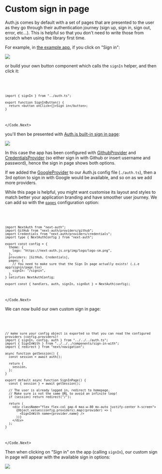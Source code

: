 
# Custom sign in page

Auth.js comes by default with a set of pages that are presented to the user as they go through their authentication journey (sign up, sign in, sign out, error, etc...). This is helpful so that you don't need to write those from scratch when using the library first time.

For example, in [the example app](https://github.com/nextauthjs/next-auth-example), if you click on "Sign in":

<img src="/img/tutorials/example-app.png" />

or build your own button component which calls the `signIn` helper, and then click it:

<Code>
<Code.Next>

```tsx filename="components/sign-in.tsx"
import { signIn } from "../auth.ts";

export function SignInButton() {
  return <button onClick={}>Sign in</button>;
}
```

</Code.Next>
</Code>

you'll then be presented with <u>Auth.js built-in sign in page</u>:

<img src="/img/tutorials/sign-in-page.png" />

In this case the app has been configured with [GithubProvider](/) and [CredentialsProvider](/) (so either sign in with Github or insert username and password), hence the sign in page shows both options.

If we added the [GoogleProvider](/) to our Auth.js config file (`./auth.ts`), then a 3rd option to sign in with Google would be available, and so on as we add more providers.

While this page is helpful, you might want customise its layout and styles to match better your application branding and have smoother user journey. We can add so with the [`pages`](/) configuration option:

<Code>
<Code.Next>

```tsx filename="./auth.ts"
import NextAuth from "next-auth";
import GitHub from "next-auth/providers/github";
import Credentials from "next-auth/providers/credentials";
import type { NextAuthConfig } from "next-auth";

export const config = {
  theme: {
    logo: "https://next-auth.js.org/img/logo/logo-sm.png",
  },
  providers: [GitHub, Credentials],
  pages: {
    // You need to make sure that the Sign In page actually exists! (.i.e app/signin/page.tsx)
    signIn: "/signin",
  },
} satisfies NextAuthConfig;

export const { handlers, auth, signIn, signOut } = NextAuth(config);
```

</Code.Next>
</Code>

We can now build our own custom sign in page:

<Code>
<Code.Next>

```tsx filename="app/signin/page.tsx"
// make sure your config object is exported so that you can read the configured providers (config.providers)!
import { signIn, config, auth } from "../../../auth.ts";
import { SignInWith } from "../../../components/sign-in-with";
import { redirect } from "next/navigation";

async function getSession() {
  const session = await auth();

  return {
    session,
  };
}

export default async function SignInPage() {
  const { session } = await getSession();

  // The user is already logged in, redirect to homepage.
  // Make sure is not the same URL to avoid an infinite loop!
  if (session) return redirect("/");

  return (
    <div className="flex flex-col gap-4 max-w-80 mx-auto justify-center h-screen">
      {Object.values(config.providers).map((provider) => (
        <SignInWith name={provider.name} />
      ))}
    </div>
  );
}
```

</Code.Next>
</Code>

Then when clicking on "Sign in" on the app (calling `signIn`), our custom sign in page will appear with the available sign in options:

<img
  src="/img/tutorials/custom-sign-in-page.png"
  className="w-full max-w-3xl"
/>
